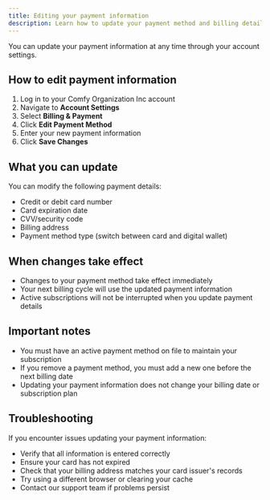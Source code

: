 ```yaml
---
title: Editing your payment information
description: Learn how to update your payment method and billing details
---
```


You can update your payment information at any time through your account settings.

## How to edit payment information

1. Log in to your Comfy Organization Inc account
2. Navigate to **Account Settings**
3. Select **Billing & Payment**
4. Click **Edit Payment Method**
5. Enter your new payment information
6. Click **Save Changes**

## What you can update

You can modify the following payment details:

- Credit or debit card number
- Card expiration date
- CVV/security code
- Billing address
- Payment method type (switch between card and digital wallet)

## When changes take effect

- Changes to your payment method take effect immediately
- Your next billing cycle will use the updated payment information
- Active subscriptions will not be interrupted when you update payment details

## Important notes

- You must have an active payment method on file to maintain your subscription
- If you remove a payment method, you must add a new one before the next billing date
- Updating your payment information does not change your billing date or subscription plan

## Troubleshooting

If you encounter issues updating your payment information:

- Verify that all information is entered correctly
- Ensure your card has not expired
- Check that your billing address matches your card issuer's records
- Try using a different browser or clearing your cache
- Contact our support team if problems persist
